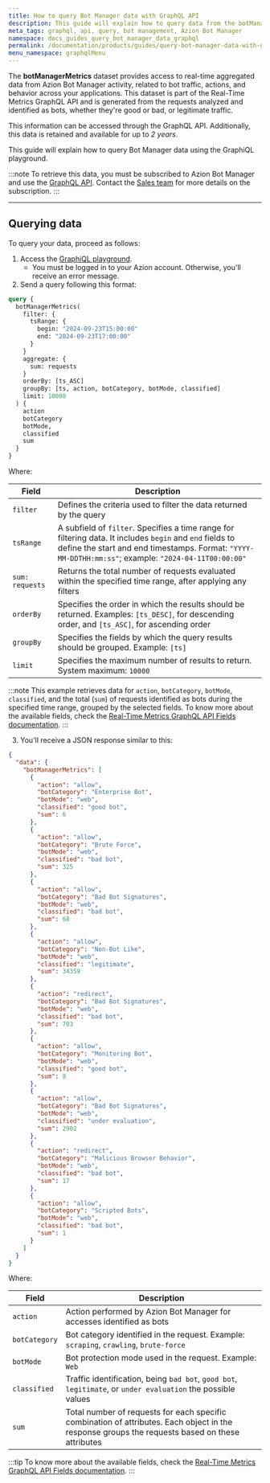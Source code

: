 ```yaml
---
title: How to query Bot Manager data with GraphQL API
description: This guide will explain how to query data from the botManagerMetrics dataset using the GraphiQL playground.
meta_tags: graphql, api, query, bot management, Azion Bot Manager
namespace: docs_guides_query_bot_manager_data_graphql
permalink: /documentation/products/guides/query-bot-manager-data-with-graphql/
menu_namespace: graphqlMenu
---
```


The **botManagerMetrics** dataset provides access to real-time aggregated data from Azion Bot Manager activity, related to bot traffic, actions, and behavior across your applications. This dataset is part of the Real-Time Metrics GraphQL API and is generated from the requests analyzed and identified as bots, whether they're good or bad, or legitimate traffic.

This information can be accessed through the GraphQL API. Additionally, this data is retained and available for up to *2 years*.

This guide will explain how to query Bot Manager data using the GraphiQL playground.

:::note
To retrieve this data, you must be subscribed to Azion Bot Manager and use the [GraphQL API](/en/documentation/devtools/graphql-api/overview/). Contact the [Sales team](https://www.azion.com/en/contact-sales/) for more details on the subscription.
:::

---

## Querying data

To query your data, proceed as follows:

1. Access the [GraphiQL playground](https://manager.azion.com/metrics/graphql).
    - You must be logged in to your Azion account. Otherwise, you'll receive an error message.
2. Send a query following this format:

```graphql
query {
  botManagerMetrics(
    filter: {
      tsRange: {
        begin: "2024-09-23T15:00:00"
        end: "2024-09-23T17:00:00"
      }
    }
    aggregate: {
      sum: requests
    }
    orderBy: [ts_ASC]
    groupBy: [ts, action, botCategory, botMode, classified]
    limit: 10000
  ) {
    action
    botCategory
    botMode,
    classified
    sum
  }
}
```

Where:

| Field | Description |
|----------|----------|
| `filter` | Defines the criteria used to filter the data returned by the query |
| `tsRange` | A subfield of `filter`. Specifies a time range for filtering data. It includes `begin` and `end` fields to define the start and end timestamps. Format: `"YYYY-MM-DDTHH:mm:ss"`; example: `"2024-04-11T00:00:00"` |
| `sum: requests` | Returns the total number of requests evaluated within the specified time range, after applying any filters |
| `orderBy` | Specifies the order in which the results should be returned. Examples: `[ts_DESC]`, for descending order, and `[ts_ASC]`, for ascending order |
| `groupBy` | Specifies the fields by which the query results should be grouped. Example: `[ts]` |
| `limit` | Specifies the maximum number of results to return. System maximum: `10000` |

:::note
This example retrieves data for `action`, `botCategory`, `botMode`, `classified`, and the total (`sum`) of requests identified as bots during the specified time range, grouped by the selected fields. To know more about the available fields, check the [Real-Time Metrics GraphQL API Fields documentation](/en/documentation/devtools/graphql-api/features/gql-real-time-metrics-fields/).
:::

3. You'll receive a JSON response similar to this: 

```json
{
  "data": {
    "botManagerMetrics": [
      {
        "action": "allow",
        "botCategory": "Enterprise Bot",
        "botMode": "web",
        "classified": "good bot",
        "sum": 6
      },
      {
        "action": "allow",
        "botCategory": "Brute Force",
        "botMode": "web",
        "classified": "bad bot",
        "sum": 325
      },
      {
        "action": "allow",
        "botCategory": "Bad Bot Signatures",
        "botMode": "web",
        "classified": "bad bot",
        "sum": 68
      },
      {
        "action": "allow",
        "botCategory": "Non-Bot Like",
        "botMode": "web",
        "classified": "legitimate",
        "sum": 34359
      },
      {
        "action": "redirect",
        "botCategory": "Bad Bot Signatures",
        "botMode": "web",
        "classified": "bad bot",
        "sum": 703
      },
      {
        "action": "allow",
        "botCategory": "Monitoring Bot",
        "botMode": "web",
        "classified": "good bot",
        "sum": 8
      },
      {
        "action": "allow",
        "botCategory": "Bad Bot Signatures",
        "botMode": "web",
        "classified": "under evaluation",
        "sum": 2902
      },
      {
        "action": "redirect",
        "botCategory": "Malicious Browser Behavior",
        "botMode": "web",
        "classified": "bad bot",
        "sum": 17
      },
      {
        "action": "allow",
        "botCategory": "Scripted Bots",
        "botMode": "web",
        "classified": "bad bot",
        "sum": 1
      }
    ]
  }
}
```

Where: 

| Field | Description |
|----------|----------|
| `action` | Action performed by Azion Bot Manager for accesses identified as bots |
| `botCategory` | Bot category identified in the request. Example: `scraping`, `crawling`, `brute-force` |
| `botMode` | Bot protection mode used in the request. Example: `Web` |
| `classified` | Traffic identification, being `bad bot`, `good bot`, `legitimate`, or `under evaluation` the possible values |
| `sum` | Total number of requests for each specific combination of attributes. Each object in the response groups the requests based on these attributes |

:::tip
To know more about the available fields, check the [Real-Time Metrics GraphQL API Fields documentation](/en/documentation/devtools/graphql-api/features/gql-real-time-metrics-fields/).
:::